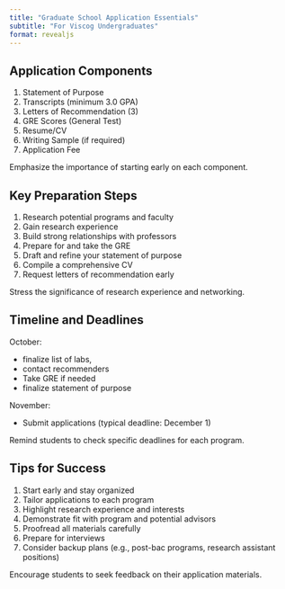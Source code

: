 ```yaml
---
title: "Graduate School Application Essentials"
subtitle: "For Viscog Undergraduates"
format: revealjs
---
```


## Application Components

1.  Statement of Purpose
2.  Transcripts (minimum 3.0 GPA)
3.  Letters of Recommendation (3)
4.  GRE Scores (General Test)
5.  Resume/CV
6.  Writing Sample (if required)
7.  Application Fee

::: notes
Emphasize the importance of starting early on each component.
:::

## Key Preparation Steps

1.  Research potential programs and faculty
2.  Gain research experience
3.  Build strong relationships with professors
4.  Prepare for and take the GRE
5.  Draft and refine your statement of purpose
6.  Compile a comprehensive CV
7.  Request letters of recommendation early

::: notes
Stress the significance of research experience and networking.
:::

## Timeline and Deadlines

October:

-   finalize list of labs,
-   contact recommenders   
-   Take GRE if needed
-   finalize statement of purpose

November:

-   Submit applications (typical deadline: December 1)




::: notes
Remind students to check specific deadlines for each program.
:::

## Tips for Success

1.  Start early and stay organized
2.  Tailor applications to each program
3.  Highlight research experience and interests
4.  Demonstrate fit with program and potential advisors
5.  Proofread all materials carefully
6.  Prepare for interviews
7.  Consider backup plans (e.g., post-bac programs, research assistant positions)

::: notes
Encourage students to seek feedback on their application materials.
:::

